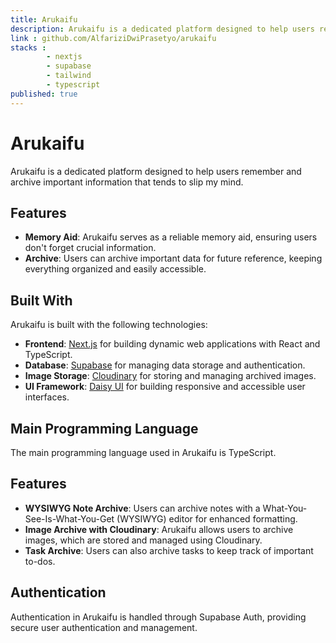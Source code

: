 ```yaml
---
title: Arukaifu
description: Arukaifu is a dedicated platform designed to help users remember and archive important information that tends to slip their mind.
link : github.com/AlfariziDwiPrasetyo/arukaifu
stacks : 
        - nextjs
        - supabase
        - tailwind
        - typescript
published: true
---
```


# Arukaifu

Arukaifu is a dedicated platform designed to help users remember and archive important information that tends to slip my mind.

## Features

- **Memory Aid**: Arukaifu serves as a reliable memory aid, ensuring users don't forget crucial information.
- **Archive**: Users can archive important data for future reference, keeping everything organized and easily accessible.

## Built With

Arukaifu is built with the following technologies:

- **Frontend**: [Next.js](https://nextjs.org/) for building dynamic web applications with React and TypeScript.
- **Database**: [Supabase](https://supabase.io/) for managing data storage and authentication.
- **Image Storage**: [Cloudinary](https://cloudinary.com/) for storing and managing archived images.
- **UI Framework**: [Daisy UI](https://daisyui.com/) for building responsive and accessible user interfaces.

## Main Programming Language

The main programming language used in Arukaifu is TypeScript.

## Features

- **WYSIWYG Note Archive**: Users can archive notes with a What-You-See-Is-What-You-Get (WYSIWYG) editor for enhanced formatting.
- **Image Archive with Cloudinary**: Arukaifu allows users to archive images, which are stored and managed using Cloudinary.
- **Task Archive**: Users can also archive tasks to keep track of important to-dos.

## Authentication

Authentication in Arukaifu is handled through Supabase Auth, providing secure user authentication and management.
